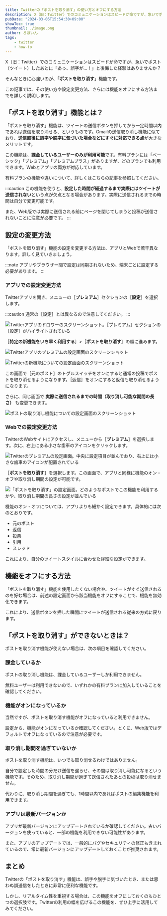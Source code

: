 ```yaml
---
title: Twitterの「ポストを取り消す」の使い方とオフにする方法
description: X（旧：Twitter）でのコミュニケーションはスピードが命ですが、急いでポスト（ツイート）したあとに「あっ、誤字が…！」と後悔した経験はありませんか？そんなときに心強いのが、**「ポストを取り消す」**機能です。この記事では、その使い方や設定変更方法、さらには機能をオフにする方法までを詳しく説明します。
pubDate: "2024-03-06T15:54:30+09:00"
showToc: true
thumbnail: ./image.png
author: ろぼいん
tags:
    - twitter
    - how-to
---
```



X（旧：Twitter）でのコミュニケーションはスピードが命ですが、急いでポスト（ツイート）したあとに「あっ、誤字が…！」と後悔した経験はありませんか？

そんなときに心強いのが、「**ポストを取り消す**」機能です。

この記事では、その使い方や設定変更方法、さらには機能をオフにする方法までを詳しく説明します。

<!-- toc -->

## 「ポストを取り消す」機能とは？

「ポストを取り消す」機能は、ツイートの送信ボタンを押してから一定時間以内であれば送信を取り消せる、というものです。Gmailの送信取り消し機能に似ており、**送信直後に誤字や脱字に気づいた場合などにすぐに対応できる点**が大きなメリットです。

この機能は、**課金しているユーザーのみが利用可能**です。有料プランには「ベーシック」「プレミアム」「プレミアムプラス」がありますが、どのプランでも利用できます。Webとアプリの両方が対応しています。

有料プランの機能や違いについて、詳しくはこちらの記事を参照してください。

<ArticleCard link="/article/2023/10/28/differences-between-3-twitter-plans/" />

:::caution
この機能を使うと、**設定した時間が経過するまで実際にはツイートが送信されない**という点が欠点となる場合があります。実際に送信されるまでの時間は自分で変更可能です。

また、Web版では実際に送信される前にページを閉じてしまうと投稿が送信されないことに注意が必要です。
:::

## 設定の変更方法

「ポストを取り消す」機能の設定を変更する方法は、アプリとWebで若干異なります。詳しく見ていきましょう。

:::note
アプリやブラウザー間で設定は同期されないため、端末ごとに設定する必要があります。
:::

### アプリでの設定変更方法

Twitterアプリを開き、メニューの［**プレミアム**］セクションの［**設定**］を選択します。

:::caution
通常の［設定］とは異なるので注意してください。
:::

![Twitterアプリのドロワーのスクリーンショット。［プレミアム］セクションの［設定］がハイライトされている](./image-2.png)

［**特定の新機能をいち早く利用する**］>［**ポストを取り消す**］の順に進みます。

![Twitterアプリのプレミアムの設定画面のスクリーンショット](./image-3.png)

![Twitterの新機能についての設定画面のスクリーンショット](./image-4.png)

この画面で［元のポスト］のトグルスイッチをオンにすると通常の投稿でポストを取り消せるようになります。［返信］をオンにすると返信も取り消せるようになります。

さらに、同じ画面で **実際に送信されるまでの時間（取り消し可能な期間の長さ）** も変更できます。

![ポストの取り消し機能についての設定画面のスクリーンショット](./image-5.png)

### Webでの設定変更方法

TwitterのWebサイトにアクセスし、メニューから［**プレミアム**］を選択します。次に、右上にある小さな歯車のアイコンをクリックします。

![Twitterのプレミアムの設定画面。中央に設定項目が並んでおり、右上には小さな歯車のアイコンが配置されている](./image.png)

［**ポストを取り消す**］を選択します。この画面で、アプリと同様に機能のオン・オフや取り消し期間の設定が可能です。

![「ポストを取り消す」の設定画面。どのようなポストでこの機能を利用するかや、取り消し期間の長さの設定が並んでいる](./image-1.png)

機能のオン・オフについては、アプリよりも細かく設定できます。具体的には次のとおりです。

- 元のポスト
- 返信
- 投票
- 引用
- スレッド

これにより、自分のツイートスタイルに合わせた詳細な設定ができます。

## 機能をオフにする方法

「ポストを取り消す」機能を使用したくない場合や、ツイートがすぐ送信されるのを好む場合は、前述の設定画面から該当機能をオフにすることで、機能を無効化できます。

これにより、送信ボタンを押した瞬間にツイートが送信される従来の方式に戻ります。

## 「ポストを取り消す」ができないときは？

ポストを取り消す機能が使えない場合は、次の項目を確認してください。

### 課金しているか

ポストの取り消し機能は、課金しているユーザーしか利用できません。

無料ユーザーは利用できないので、いずれかの有料プランに加入していることを確認してください。

### 機能がオンになっているか

当然ですが、ポストを取り消す機能がオフになっていると利用できません。

設定から、機能がオンになっているか確認してください。とくに、Web版ではデフォルトでオフになっているので注意が必要です。

### 取り消し期間を過ぎていないか

ポストを取り消す機能は、いつでも取り消せるわけではありません。

自分で設定した時間の分だけ送信を遅らせ、その間は取り消し可能になるという機能です。そのため、取り消し期間が過ぎて送信されたあとの投稿は取り消せません。

代わりに、取り消し期間を過ぎても、1時間以内であればポストの編集機能を利用できます。

### アプリは最新バージョンか

アプリが最新バージョンにアップデートされているか確認してください。古いバージョンを使っていると、一部の機能を利用できない可能性があります。

また、アプリのアップデートでは、一般的にバグやセキュリティの修正も含まれているので、常に最新バージョンにアップデートしておくことが推奨されます。

## まとめ

Twitterの「ポストを取り消す」機能は、誤字や脱字に気づいたとき、または思わぬ誤送信をしたときに非常に便利な機能です。

しかし、リアルタイム性を重視する場合は、この機能をオフにしておくのもひとつの選択肢です。Twitterの利用の幅を広げるこの機能を、ぜひ上手に活用してみてください。
